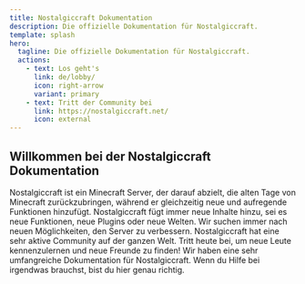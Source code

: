 ```yaml
---
title: Nostalgiccraft Dokumentation
description: Die offizielle Dokumentation für Nostalgiccraft.
template: splash
hero:
  tagline: Die offizielle Dokumentation für Nostalgiccraft.
  actions:
    - text: Los geht's
      link: de/lobby/
      icon: right-arrow
      variant: primary
    - text: Tritt der Community bei
      link: https://nostalgiccraft.net/
      icon: external
---
```


## Willkommen bei der Nostalgiccraft Dokumentation

<CardGrid>
	<Card title="Was ist Nostalgiccraft?" icon="pen">
        Nostalgiccraft ist ein Minecraft Server, der darauf abzielt, die alten Tage von Minecraft zurückzubringen, während er gleichzeitig neue und aufregende Funktionen hinzufügt.
	</Card>
    <Card title="Neue Inhalte" icon="add-document">
        Nostalgiccraft fügt immer neue Inhalte hinzu, sei es neue Funktionen, neue Plugins oder neue Welten. Wir suchen immer nach neuen Möglichkeiten, den Server zu verbessern.
    </Card>
    <Card title="Tritt der Community bei" icon="puzzle">
        Nostalgiccraft hat eine sehr aktive Community auf der ganzen Welt. Tritt heute bei, um neue Leute kennenzulernen und neue Freunde zu finden!
    </Card>
	<Card title="Hilfe" icon="open-book">
        Wir haben eine sehr umfangreiche Dokumentation für Nostalgiccraft. Wenn du Hilfe bei irgendwas brauchst, bist du hier genau richtig.
	</Card>
</CardGrid>
